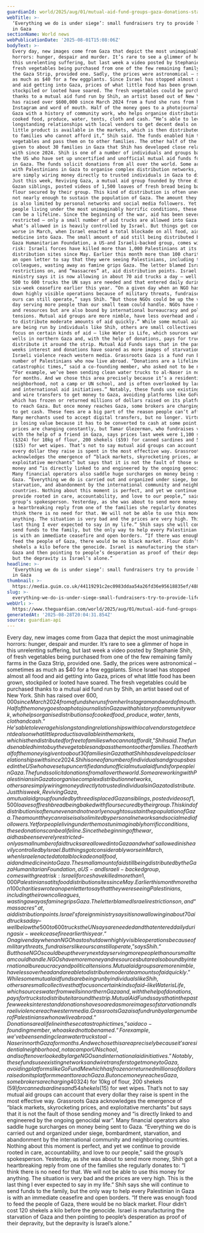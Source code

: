 ```yaml
---
guardianId: world/2025/aug/01/mutual-aid-fund-groups-gaza-donations-starvation
webTitle: >-
  ‘Everything we do is under siege’: small fundraisers try to provide lifeline
  in Gaza
sectionName: World news
webPublicationDate: '2025-08-01T15:08:06Z'
bodyText: >-
  Every day, new images come from Gaza that depict the most unimaginable
  horrors: hunger, despair and murder. It’s rare to see a glimmer of hope in
  this unrelenting suffering, but last week a video posted by Stephanie Shih, of
  fresh vegetables being purchased from one of the few remaining family farms in
  the Gaza Strip, provided one. Sadly, the prices were astronomical – sometimes
  as much as $40 for a few eggplants. Since Israel has stopped almost all food
  and aid getting into Gaza, prices of what little food has been grown,
  stockpiled or looted have soared. The fresh vegetables could be purchased
  thanks to a mutual aid fund run by Shih, an artist based out of New York. Shih
  has raised over $600,000 since March 2024 from a fund she runs from her
  Instagram and word of mouth. Half of the money goes to a photojournalist in
  Gaza with a history of community work, who helps organise distributions of
  cooked food, produce, water, tents, cloth and cash. “He’s able to leverage his
  longstanding relationships with local vendors to get decent deals on what
  little product is available in the markets, which is then distributed for free
  to families who cannot afford it,” Shih said. The funds enabled him to buy the
  vegetables and pass them on to other families. The other half of the money is
  given to about 30 families in Gaza that Shih has developed close relationships
  with since 2024. Shih is one of a number of individuals and groups based in
  the US who have set up uncertified and unofficial mutual aid funds for people
  in Gaza. The funds solicit donations from all over the world. Some are working
  with Palestinians in Gaza to organise complex distribution networks, others
  are simply wiring money directly to trusted individuals in Gaza to distribute.
  Just this week, Reviving Gaza, a mutual aid group founded by three displaced
  Gazan siblings, posted videos of 1,500 loaves of fresh bread being baked with
  flour secured by their group. This kind of distribution is often uneven and
  not nearly enough to sustain the population of Gaza. The amount they can raise
  is also limited by personal networks and social media followers. Yet for
  people living under the most unimaginably horrific conditions, these donations
  can be a lifeline. Since the beginning of the war, aid has been severely
  restricted – only a small number of aid trucks are allowed into Gaza and
  what’s allowed in is heavily controlled by Israel. But things got considerably
  worse in March, when Israel enacted a total blockade on all food, aid and
  medicine into Gaza. The small amount of aid still being distributed by the
  Gaza Humanitarian Foundation, a US-and Israeli-backed group, comes with great
  risk: Israeli forces have killed more than 1,000 Palestinians at its food
  distribution sites since May. Earlier this month more than 100 charities wrote
  an open letter to say that they were seeing Palestinians, including their own
  colleagues, wasting away as famine grips Gaza. The letter blamed Israeli
  restrictions on, and “massacres” at, aid distribution points. Israel’s foreign
  ministry says it is now allowing in about 70 aid trucks a day – well below the
  500 to 600 trucks the UN says are needed and that entered daily during a
  six-week ceasefire earlier this year. “On a given day when an NGO has to shut
  down highly visible operations because of military threats, fundraisers like
  ours can still operate,” says Shih. “But those NGOs could be up the very next
  day serving more people than our small team could handle. NGOs have more money
  and resources but are also bound by international bureaucracy and political
  tensions. Mutual aid groups are more nimble, have less overhead and are able
  to distribute moderate amounts of aid quickly.” While some mutual aid funds
  are being run by individuals like Shih, others are small collectives that
  focus on certain kinds of aid – like Water is Life, which sources water from
  wells in northern Gaza and, with the help of donations, pays for trucks to
  distribute it around the strip. Mutual Aid Funds says that in the past few
  weeks interest and donations have soared as more images of starvation and
  Israeli violence reach western media. Grassroots Gaza is a fund run by a large
  number of Palestinians who now live abroad. “Donations are a lifeline in these
  catastrophic times,” said a co-founding member, who asked not to be named.
  “For example, we’ve been sending clean water trucks to al-Naser in north Gaza
  for months. And we chose this area precisely because it’s a residential
  neighborhood, not a camp or UN school, and is often overlooked by large NGOs
  and international aid initiatives.” Notably, these funds use existing networks
  and wire transfers to get money to Gaza, avoiding platforms like GoFundMe
  which has frozen or returned millions of dollars raised on its platform meant
  to reach Gaza. But once money reaches Gaza, some brokers are charging 40% fees
  to get cash. These fees are a big part of the reason people can’t afford food.
  Many merchants used to accept digital transfers, but no longer. Virtual money
  is losing value because it has to be converted to cash at some point. Food
  prices are changing constantly, but Tamar Glezerman, who fundraises via Venmo
  with the help of a friend in Gaza, says prices last week were 1,100 shekels
  ($324) for 10kg of flour, 200 shekels ($59) for canned sardines and 54 shekels
  ($15) for wet wipes. That’s not to say mutual aid groups can account that
  every dollar they raise is spent in the most effective way. Grassroots Gaza
  acknowledges the emergence of “black markets, skyrocketing prices, and
  exploitative merchants” but says that it is not the fault of those sending
  money and “is directly linked to and engineered by the ongoing genocidal war”.
  Many financial operators also saddle huge surcharges on money being sent to
  Gaza. “Everything we do is carried out and organized under siege, bombardment,
  starvation, and abandonment by the international community and neighboring
  countries. Nothing about this moment is perfect, and yet we continue to
  provide rooted in care, accountability, and love to our people,” said the
  group’s spokesperson. Yesterday, as she was about to send more money, Shih got
  a heartbreaking reply from one of the families she regularly donates to: “I
  think there is no need for that. We will not be able to use this money for
  anything. The situation is very bad and the prices are very high. This is the
  last thing I ever expected to say in my life.” Shih says she will continue to
  send funds to the family, but the only way to help every Palestinian in Gaza
  is with an immediate ceasefire and open borders. “If there was enough food to
  feed the people of Gaza, there would be no black market. Flour didn’t cost 120
  shekels a kilo before the genocide. Israel is manufacturing the starvation of
  Gaza and then pointing to people’s desperation as proof of their depravity,
  but the depravity is Israel’s alone.”
headline: >-
  ‘Everything we do is under siege’: small fundraisers try to provide lifeline
  in Gaza
thumbnail: >-
  https://media.guim.co.uk/44119291c2ec0983ddaa54a26fd36e95618835ef/488_0_6864_5495/500.jpg
slug: >-
  everything-we-do-is-under-siege-small-fundraisers-try-to-provide-lifeline-in-gaza
webUrl: >-
  https://www.theguardian.com/world/2025/aug/01/mutual-aid-fund-groups-gaza-donations-starvation
generatedAt: '2025-08-28T20:04:31.854Z'
source: guardian-api
---
```

Every day, new images come from Gaza that depict the most unimaginable horrors: hunger, despair and murder. It’s rare to see a glimmer of hope in this unrelenting suffering, but last week a video posted by Stephanie Shih, of fresh vegetables being purchased from one of the few remaining family farms in the Gaza Strip, provided one. Sadly, the prices were astronomical – sometimes as much as $40 for a few eggplants. Since Israel has stopped almost all food and aid getting into Gaza, prices of what little food has been grown, stockpiled or looted have soared. The fresh vegetables could be purchased thanks to a mutual aid fund run by Shih, an artist based out of New York. Shih has raised over $600,000 since March 2024 from a fund she runs from her Instagram and word of mouth. Half of the money goes to a photojournalist in Gaza with a history of community work, who helps organise distributions of cooked food, produce, water, tents, cloth and cash. “He’s able to leverage his longstanding relationships with local vendors to get decent deals on what little product is available in the markets, which is then distributed for free to families who cannot afford it,” Shih said. The funds enabled him to buy the vegetables and pass them on to other families. The other half of the money is given to about 30 families in Gaza that Shih has developed close relationships with since 2024. Shih is one of a number of individuals and groups based in the US who have set up uncertified and unofficial mutual aid funds for people in Gaza. The funds solicit donations from all over the world. Some are working with Palestinians in Gaza to organise complex distribution networks, others are simply wiring money directly to trusted individuals in Gaza to distribute. Just this week, Reviving Gaza, a mutual aid group founded by three displaced Gazan siblings, posted videos of 1,500 loaves of fresh bread being baked with flour secured by their group. This kind of distribution is often uneven and not nearly enough to sustain the population of Gaza. The amount they can raise is also limited by personal networks and social media followers. Yet for people living under the most unimaginably horrific conditions, these donations can be a lifeline. Since the beginning of the war, aid has been severely restricted – only a small number of aid trucks are allowed into Gaza and what’s allowed in is heavily controlled by Israel. But things got considerably worse in March, when Israel enacted a total blockade on all food, aid and medicine into Gaza. The small amount of aid still being distributed by the Gaza Humanitarian Foundation, a US-and Israeli-backed group, comes with great risk: Israeli forces have killed more than 1,000 Palestinians at its food distribution sites since May. Earlier this month more than 100 charities wrote an open letter to say that they were seeing Palestinians, including their own colleagues, wasting away as famine grips Gaza. The letter blamed Israeli restrictions on, and “massacres” at, aid distribution points. Israel’s foreign ministry says it is now allowing in about 70 aid trucks a day – well below the 500 to 600 trucks the UN says are needed and that entered daily during a six-week ceasefire earlier this year. “On a given day when an NGO has to shut down highly visible operations because of military threats, fundraisers like ours can still operate,” says Shih. “But those NGOs could be up the very next day serving more people than our small team could handle. NGOs have more money and resources but are also bound by international bureaucracy and political tensions. Mutual aid groups are more nimble, have less overhead and are able to distribute moderate amounts of aid quickly.” While some mutual aid funds are being run by individuals like Shih, others are small collectives that focus on certain kinds of aid – like Water is Life, which sources water from wells in northern Gaza and, with the help of donations, pays for trucks to distribute it around the strip. Mutual Aid Funds says that in the past few weeks interest and donations have soared as more images of starvation and Israeli violence reach western media. Grassroots Gaza is a fund run by a large number of Palestinians who now live abroad. “Donations are a lifeline in these catastrophic times,” said a co-founding member, who asked not to be named. “For example, we’ve been sending clean water trucks to al-Naser in north Gaza for months. And we chose this area precisely because it’s a residential neighborhood, not a camp or UN school, and is often overlooked by large NGOs and international aid initiatives.” Notably, these funds use existing networks and wire transfers to get money to Gaza, avoiding platforms like GoFundMe which has frozen or returned millions of dollars raised on its platform meant to reach Gaza. But once money reaches Gaza, some brokers are charging 40% fees to get cash. These fees are a big part of the reason people can’t afford food. Many merchants used to accept digital transfers, but no longer. Virtual money is losing value because it has to be converted to cash at some point. Food prices are changing constantly, but Tamar Glezerman, who fundraises via Venmo with the help of a friend in Gaza, says prices last week were 1,100 shekels ($324) for 10kg of flour, 200 shekels ($59) for canned sardines and 54 shekels ($15) for wet wipes. That’s not to say mutual aid groups can account that every dollar they raise is spent in the most effective way. Grassroots Gaza acknowledges the emergence of “black markets, skyrocketing prices, and exploitative merchants” but says that it is not the fault of those sending money and “is directly linked to and engineered by the ongoing genocidal war”. Many financial operators also saddle huge surcharges on money being sent to Gaza. “Everything we do is carried out and organized under siege, bombardment, starvation, and abandonment by the international community and neighboring countries. Nothing about this moment is perfect, and yet we continue to provide rooted in care, accountability, and love to our people,” said the group’s spokesperson. Yesterday, as she was about to send more money, Shih got a heartbreaking reply from one of the families she regularly donates to: “I think there is no need for that. We will not be able to use this money for anything. The situation is very bad and the prices are very high. This is the last thing I ever expected to say in my life.” Shih says she will continue to send funds to the family, but the only way to help every Palestinian in Gaza is with an immediate ceasefire and open borders. “If there was enough food to feed the people of Gaza, there would be no black market. Flour didn’t cost 120 shekels a kilo before the genocide. Israel is manufacturing the starvation of Gaza and then pointing to people’s desperation as proof of their depravity, but the depravity is Israel’s alone.”
